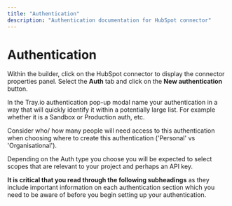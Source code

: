 ```yaml
---
title: "Authentication"
description: "Authentication documentation for HubSpot connector"
---
```


# Authentication

Within the builder, click on the HubSpot connector to display the connector properties panel. Select the **Auth** tab and click on the **New authentication** button.

In the Tray.io authentication pop-up modal name your authentication in a way that will quickly identify it within a potentially large list. For example whether it is a Sandbox or Production auth, etc.

Consider who/ how many people will need access to this authentication when choosing where to create this authentication ('Personal' vs 'Organisational').

Depending on the Auth type you choose you will be expected to select scopes that are relevant to your project and perhaps an API key. 

**It is critical that you read through the following subheadings** as they include important information on each authentication section which you need to be aware of before you begin  setting up your authentication.
